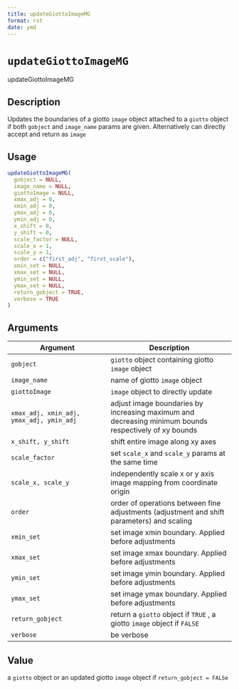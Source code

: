 ```yaml
--- 
title: updateGiottoImageMG 
format: rst 
date: ymd 
--- 
```

# `updateGiottoImageMG`

updateGiottoImageMG


## Description

Updates the boundaries of a giotto `image` object attached to
 a `giotto` object if both `gobject` and `image_name` params
 are given. Alternatively can directly accept and return as `image`


## Usage

```r
updateGiottoImageMG(
  gobject = NULL,
  image_name = NULL,
  giottoImage = NULL,
  xmax_adj = 0,
  xmin_adj = 0,
  ymax_adj = 0,
  ymin_adj = 0,
  x_shift = 0,
  y_shift = 0,
  scale_factor = NULL,
  scale_x = 1,
  scale_y = 1,
  order = c("first_adj", "first_scale"),
  xmin_set = NULL,
  xmax_set = NULL,
  ymin_set = NULL,
  ymax_set = NULL,
  return_gobject = TRUE,
  verbose = TRUE
)
```


## Arguments

Argument      |Description
------------- |----------------
`gobject`     |     `giotto` object containing giotto `image` object
`image_name`     |     name of giotto `image` object
`giottoImage`     |     `image` object to directly update
`xmax_adj, xmin_adj, ymax_adj, ymin_adj`     |     adjust image boundaries by increasing maximum and decreasing minimum bounds respectively of xy bounds
`x_shift, y_shift`     |     shift entire image along xy axes
`scale_factor`     |     set `scale_x` and `scale_y` params at the same time
`scale_x, scale_y`     |     independently scale x or y axis image mapping from coordinate origin
`order`     |     order of operations between fine adjustments (adjustment and shift parameters) and scaling
`xmin_set`     |     set image xmin boundary. Applied before adjustments
`xmax_set`     |     set image xmax boundary. Applied before adjustments
`ymin_set`     |     set image ymin boundary. Applied before adjustments
`ymax_set`     |     set image ymax boundary. Applied before adjustments
`return_gobject`     |     return a `giotto` object if `TRUE` , a giotto `image` object if `FALSE`
`verbose`     |     be verbose


## Value

a `giotto` object or an updated giotto `image` object if
  `return_gobject = FALSe`


